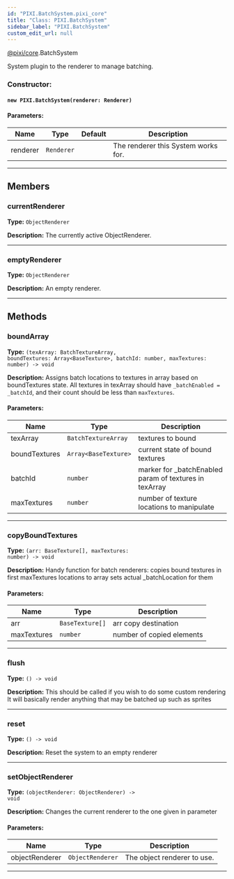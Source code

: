 ```yaml
---
id: "PIXI.BatchSystem.pixi_core"
title: "Class: PIXI.BatchSystem"
sidebar_label: "PIXI.BatchSystem"
custom_edit_url: null
---
```



<div class="package-name">

[@pixi/core](../modules/pixi_core).BatchSystem

</div>


System plugin to the renderer to manage batching.



        

<article>

### Constructor:
<h4><code>new PIXI.BatchSystem(renderer&#58; Renderer) </code></h4>

#### Parameters:
| Name     | Type                  | Default       | Description                         |
| -------- | --------------------- | ------------- | ----------------------------------- |
| renderer | <code>Renderer</code> | <code></code> | The renderer this System works for. |

</article>

---------------------------------------




## Members
<article>

### currentRenderer 
**Type:** <code>ObjectRenderer</code>

**Description:** The currently active ObjectRenderer.

</article>


---------------------------------------

<article>

### emptyRenderer 
**Type:** <code>ObjectRenderer</code>

**Description:** An empty renderer.

</article>


---------------------------------------


## Methods
<article>

### boundArray 
**Type:** <code>(texArray&#58; BatchTextureArray, boundTextures&#58; Array&#60;BaseTexture&#62;, batchId&#58; number, maxTextures&#58; number) -&#62; void</code>

**Description:** Assigns batch locations to textures in array based on boundTextures state. All textures in texArray should have `_batchEnabled = _batchId`, and their count should be less than `maxTextures`.

#### Parameters:
| Name          | Type                                    | Description                                            |
| ------------- | --------------------------------------- | ------------------------------------------------------ |
| texArray      | <code>BatchTextureArray</code>          | textures to bound                                      |
| boundTextures | <code>Array&#60;BaseTexture&#62;</code> | current state of bound textures                        |
| batchId       | <code>number</code>                     | marker for _batchEnabled param of textures in texArray |
| maxTextures   | <code>number</code>                     | number of texture locations to manipulate              |
</article>


---------------------------------------

<article>

### copyBoundTextures 
**Type:** <code>(arr&#58; BaseTexture[], maxTextures&#58; number) -&#62; void</code>

**Description:** Handy function for batch renderers&#58; copies bound textures in first maxTextures locations to array sets actual _batchLocation for them

#### Parameters:
| Name        | Type                       | Description               |
| ----------- | -------------------------- | ------------------------- |
| arr         | <code>BaseTexture[]</code> | arr copy destination      |
| maxTextures | <code>number</code>        | number of copied elements |
</article>


---------------------------------------

<article>

### flush 
**Type:** <code>() -&#62; void</code>

**Description:** This should be called if you wish to do some custom rendering It will basically render anything that may be batched up such as sprites

</article>


---------------------------------------

<article>

### reset 
**Type:** <code>() -&#62; void</code>

**Description:** Reset the system to an empty renderer

</article>


---------------------------------------

<article>

### setObjectRenderer 
**Type:** <code>(objectRenderer&#58; ObjectRenderer) -&#62; void</code>

**Description:** Changes the current renderer to the one given in parameter

#### Parameters:
| Name           | Type                        | Description                 |
| -------------- | --------------------------- | --------------------------- |
| objectRenderer | <code>ObjectRenderer</code> | The object renderer to use. |
</article>


---------------------------------------


    